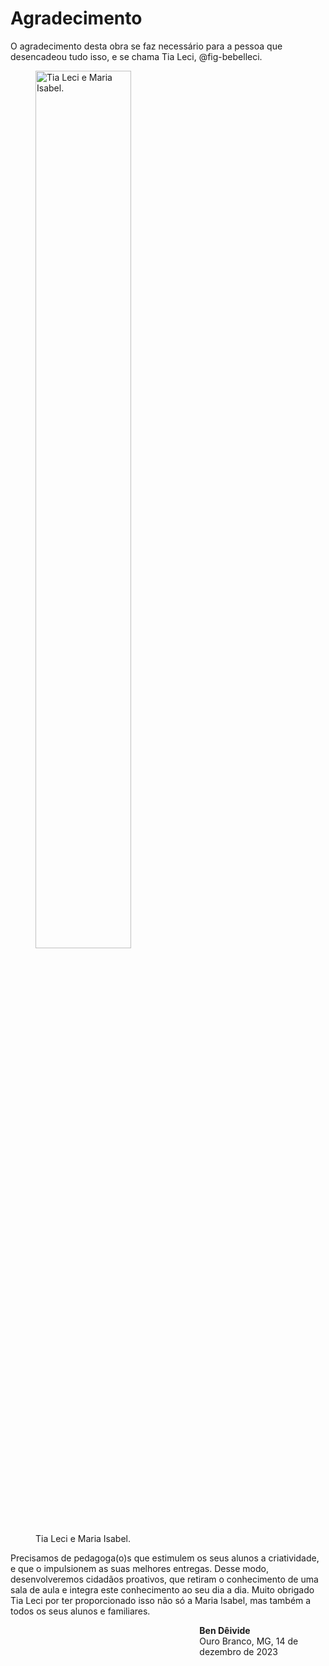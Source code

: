 # Agradecimento {.unnumbered}

<style>
  .bottom-three {
     margin-left: 8cm;
  }
</style>

O agradecimento desta obra se faz necessário para a pessoa que desencadeou tudo isso, e se chama Tia Leci, @fig-bebelleci.

![Tia Leci e Maria Isabel.](bebel_leci.png){#fig-bebelleci width="60%"}

Precisamos de pedagoga(o)s que estimulem os seus alunos a criatividade, e que o impulsionem as suas melhores entregas. Desse modo, desenvolveremos cidadãos proativos, que retiram o conhecimento de uma sala de aula e integra este conhecimento ao seu dia a dia. Muito obrigado Tia Leci por ter proporcionado isso não só a Maria Isabel, mas também a todos os seus alunos e familiares.

<p class="bottom-three">
**Ben Dêivide** 
</br>
Ouro Branco, MG, 14 de dezembro de 2023
</p>